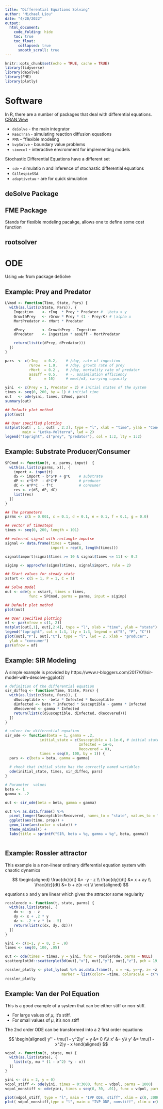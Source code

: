 ```yaml
---
title: "Differential Equations Solving"
author: "Michael Liou"
date: "4/20/2022"
output: 
  html_document:
    code_folding: hide
    toc: true
    toc_float:
      collapsed: true
      smooth_scroll: true
---
```


```r
knitr::opts_chunk$set(echo = TRUE, cache = TRUE)
library(tidyverse)
library(deSolve)
library(FME)
library(plotly)
```


# Software

In R, there are a number of packages that deal with differential equations. [CRAN View](https://cran.r-project.org/web/views/DifferentialEquations.html)

* `deSolve` - the main integrator
* `ReacTran` - simulating reaction diffusion equations
* `FMA` - "flexible modeling 
* `bvpSolve` - boundary value problems
* `simecol` - interactive enviromnent for implementing models

Stochastic Differential Equations have a different set

* `sde` - simulatio n and inference of stochastic differential equations
* `GillespieSSA`
* `adaptivetau` - are for quick simulation

## deSolve Package

## FME Package

Stands for flexible modeling pacakge, allows one to define some cost function

## rootsolver

# ODE

Using `ode` from package deSolve

## Example: Prey and Predator

```r
LVmod <- function(Time, State, Pars) {
  with(as.list(c(State, Pars)), {
    Ingestion    <- rIng  * Prey * Predator #  \beta x y
    GrowthPrey   <- rGrow * Prey * (1 - Prey/K) # \alpha x
    MortPredator <- rMort * Predator

    dPrey        <- GrowthPrey - Ingestion
    dPredator    <- Ingestion * assEff - MortPredator

    return(list(c(dPrey, dPredator)))
  })
}

pars  <- c(rIng   = 0.2,    # /day, rate of ingestion
           rGrow  = 1.0,    # /day, growth rate of prey
           rMort  = 0.2 ,   # /day, mortality rate of predator
           assEff = 0.5,    # -, assimilation efficiency
           K      = 10)     # mmol/m3, carrying capacity

yini  <- c(Prey = 1, Predator = 2) # initial states of the system
times <- seq(0, 200, by = 1) # initial time
out   <- ode(yini, times, LVmod, pars)
summary(out)
```


```r
## Default plot method
plot(out)
```


```r
## User specified plotting
matplot(out[ , 1], out[ , 2:3], type = "l", xlab = "time", ylab = "Conc",
        main = "Lotka-Volterra", lwd = 2)
legend("topright", c("prey", "predator"), col = 1:2, lty = 1:2)
```

## Example: Substrate Producer/Consumer

```r
SPCmod <- function(t, x, parms, input)  {
  with(as.list(c(parms, x)), {
    import <- input(t)
    dS <- import - b*S*P + g*C    # substrate
    dP <- c*S*P  - d*C*P          # producer
    dC <- e*P*C  - f*C            # consumer
    res <- c(dS, dP, dC)
    list(res)
  })
}

## The parameters 
parms <- c(b = 0.001, c = 0.1, d = 0.1, e = 0.1, f = 0.1, g = 0.0)

## vector of timesteps
times <- seq(0, 200, length = 101)

## external signal with rectangle impulse
signal <- data.frame(times = times,
                     import = rep(0, length(times)))

signal$import[signal$times >= 10 & signal$times <= 11] <- 0.2

sigimp <- approxfun(signal$times, signal$import, rule = 2)

## Start values for steady state
xstart <- c(S = 1, P = 1, C = 1)

## Solve model
out <- ode(y = xstart, times = times,
           func = SPCmod, parms = parms, input = sigimp)

## Default plot method
plot(out)

## User specified plotting
mf <- par(mfrow = c(1, 2))
matplot(out[,1], out[,2:4], type = "l", xlab = "time", ylab = "state")
legend("topright", col = 1:3, lty = 1:3, legend = c("S", "P", "C"))
plot(out[,"P"], out[,"C"], type = "l", lwd = 2, xlab = "producer",
  ylab = "consumer")
par(mfrow = mf)
```


## Example:  SIR Modeling

A simple example is provided by https://www.r-bloggers.com/2017/01/sir-model-with-desolve-ggplot2/


```r
# definition of the differential equation
sir_diffeq <- function(Time, State, Pars) {
  with(as.list(c(State, Pars)), {
    dSusceptible <- -beta * Infected * Susceptible
    dInfected <- beta * Infected * Susceptible - gamma * Infected
    dRecovered <- gamma * Infected
    return(list(c(dSusceptible, dInfected, dRecovered)))
  })
}

# solver for differential equation
sir_ode <- function(beta = 1, gamma = .2,
                initial_state = c(Susceptible = 1-1e-6, # initial state defined
                                  Infected = 1e-6,
                                  Recovered = 0),
                times = seq(0, 100, by = 1)) {
  pars <- c(beta = beta, gamma = gamma)
  
  # check that initial state has the correctly named variables
  ode(initial_state, times, sir_diffeq, pars)
}
```


```r
# Parameter  values
beta <- 1
gamma <- .2

out <- sir_ode(beta = beta, gamma = gamma)

out %>% as.data.frame() %>%
  pivot_longer(Susceptible:Recovered, names_to = "state", values_to = "prop") %>% 
  ggplot(aes(time, prop)) + 
  geom_line(aes(color = state)) +
  theme_minimal() + 
  labs(title = sprintf("SIR, beta = %g, gamma = %g", beta, gamma))
```
```r

```


## Example: Rossler attractor

This example is a non-linear ordinary differential equation system with chaotic dynamics

$$
\begin{aligned}
\frac{dx}{dt} &= -y - z \\
\frac{dy}{dt} &= x + ay \\
\frac{dz}{dt} &= b + z(x -c) \\
\end{aligned}
$$

equations x and y are linear which gives the attractor some regularity

```r
rosslerode <- function(t, state, parms) {
  with(as.list(state), {
    dx <- -y - z
    dy <- x + .2 * y
    dz <- .2 + z * (x - 5)
    return(list(c(dx, dy, dz)))
  })
}

yini <- c(x=1, y = 0, z = .9)
times <- seq(0, 100, .05)

out <- ode(times = times, y = yini, func = rosslerode, parms = NULL)
scatterplot3d::scatterplot3d(out[,"x"], out[,"y"], out[,"z"], pch = 19, cex.symbols = .5)
```


```r
rossler_plotly <- plot_ly(out %>% as.data.frame(), x = ~x, y=~y, z= ~z,
                          marker = list(color= ~time, colorscale = c("#FFFFFF", "#683531")))
rossler_plotly
```


## Example: Van der Pol Equation

This is a good example of a system that can be either stiff or non-stiff.

- For large values of $\mu$, it's stiff.
- For small values of $\mu$, it's non stiff

The 2nd order ODE can be transformed into a 2 first order equations:

$$
\begin{aligned}
y'' - \mu(1 - y^2)y' + y &= 0 \\\\
x' &= y\\
y' &= \mu(1 - x^2)y - x
\end{aligned}
$$

```r
vdpol <- function(t, state, mu) {
  with(as.list(state), {
    list(c(y, mu * (1 - x^2) *y - x))
  })
}

yini <- c(x = 2, y = 0)
vdpol_stiff <- ode(yini, times = 0:3000, func = vdpol, parms = 1000)
vdpol_nonstiff <- ode(yini, times = seq(0, 30, .01), func = vdpol, parms = 1)

plot(vdpol_stiff, type = "l", main = "IVP ODE, stiff", xlim = c(0, 3000), which = "x")
plot( vdpol_nonstiff,type = "l", main = "IVP ODE, nonstiff", xlim = c(0, 30), which = "x")
```

